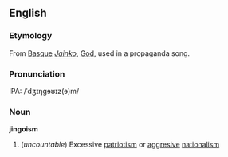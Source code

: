 ==English==
===Etymology===
From [[Basque]] ''[[Jainko]]'', [[God]], used in a propaganda song.

===Pronunciation===
IPA: /ˈdʒɪŋgɘʊɪz(ɘ)m/

===Noun===
'''jingoism'''

#(''uncountable'') Excessive [[patriotism]] or [[aggresive]] [[nationalism]]